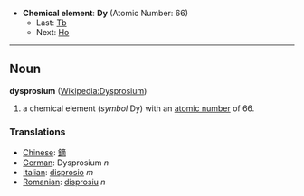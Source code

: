 *'''Chemical element''': '''Dy''' (Atomic Number: 66)
**Last: [[Terbium|Tb]]
**Next: [[Holmium|Ho]]
----
== Noun ==
'''dysprosium''' ([[en:Dysprosium|Wikipedia:Dysprosium]])

# a chemical element (''symbol'' Dy) with an [[atomic number]] of 66.

===Translations===
*[[Chinese]]: [[鏑]]
*[[German]]: Dysprosium ''n''
*[[Italian]]: [[disprosio]] ''m''
*[[Romanian]]: [[disprosiu]] ''n''